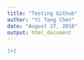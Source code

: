 ```yaml
---
title: "Testing Github"
author: "Yi Tang Chen"
date: "August 27, 2018"
output: html_document
---
```


```r
1+1
```

